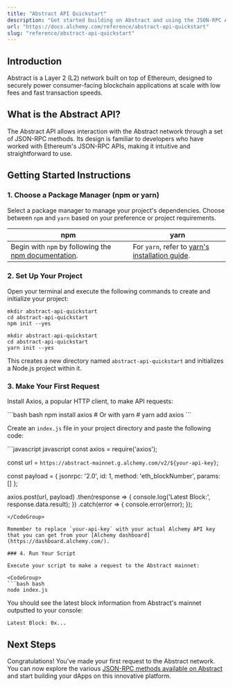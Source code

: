 ```yaml
---
title: "Abstract API Quickstart"
description: "Get started building on Abstract and using the JSON-RPC API"
url: "https://docs.alchemy.com/reference/abstract-api-quickstart"
slug: "reference/abstract-api-quickstart"
---
```



## Introduction

Abstract is a Layer 2 (L2) network built on top of Ethereum, designed to securely power consumer-facing blockchain applications at scale with low fees and fast transaction speeds.

## What is the Abstract API?

The Abstract API allows interaction with the Abstract network through a set of JSON-RPC methods. Its design is familiar to developers who have worked with Ethereum's JSON-RPC APIs, making it intuitive and straightforward to use.

## Getting Started Instructions

### 1. Choose a Package Manager (npm or yarn)

Select a package manager to manage your project's dependencies. Choose between `npm` and `yarn` based on your preference or project requirements.

| npm                                                                                                                       | yarn                                                                                                |
| ------------------------------------------------------------------------------------------------------------------------- | --------------------------------------------------------------------------------------------------- |
| Begin with `npm` by following the [npm documentation](https://docs.npmjs.com/downloading-and-installing-node-js-and-npm). | For `yarn`, refer to [yarn's installation guide](https://classic.yarnpkg.com/lang/en/docs/install). |

### 2. Set Up Your Project

Open your terminal and execute the following commands to create and initialize your project:

```
mkdir abstract-api-quickstart
cd abstract-api-quickstart
npm init --yes
```

```
mkdir abstract-api-quickstart
cd abstract-api-quickstart
yarn init --yes
```

This creates a new directory named `abstract-api-quickstart` and initializes a Node.js project within it.

### 3. Make Your First Request

Install Axios, a popular HTTP client, to make API requests:

<CodeGroup>
  ```bash bash
  npm install axios
  # Or with yarn
  # yarn add axios
  ```
</CodeGroup>

Create an `index.js` file in your project directory and paste the following code:

<CodeGroup>
  ```javascript javascript
  const axios = require('axios');

  const url = `https://abstract-mainnet.g.alchemy.com/v2/${your-api-key}`;

  const payload = {
    jsonrpc: '2.0',
    id: 1,
    method: 'eth_blockNumber',
    params: []
  };

  axios.post(url, payload)
    .then(response => {
      console.log('Latest Block:', response.data.result);
    })
    .catch(error => {
      console.error(error);
    });
  ```
</CodeGroup>

Remember to replace `your-api-key` with your actual Alchemy API key that you can get from your [Alchemy dashboard](https://dashboard.alchemy.com/).

### 4. Run Your Script

Execute your script to make a request to the Abstract mainnet:

<CodeGroup>
  ```bash bash
  node index.js
  ```
</CodeGroup>

You should see the latest block information from Abstract's mainnet outputted to your console:

```
Latest Block: 0x...
```

## Next Steps

Congratulations! You've made your first request to the Abstract network. You can now explore the various [JSON-RPC methods available on Abstract](/reference/abstract-api-endpoints) and start building your dApps on this innovative platform.
